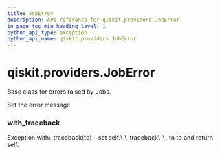 ```yaml
---
title: JobError
description: API reference for qiskit.providers.JobError
in_page_toc_min_heading_level: 1
python_api_type: exception
python_api_name: qiskit.providers.JobError
---
```


# qiskit.providers.JobError

<Class id="qiskit.providers.JobError" isDedicatedPage={true} github="https://github.com/qiskit/qiskit/tree/stable/0.18/qiskit/providers/exceptions.py" signature="JobError(*message)" modifiers="exception">
  Base class for errors raised by Jobs.

  Set the error message.

  ### with\_traceback

  <Function id="qiskit.providers.JobError.with_traceback" signature="with_traceback()">
    Exception.with\_traceback(tb) – set self.\_\_traceback\_\_ to tb and return self.
  </Function>
</Class>

